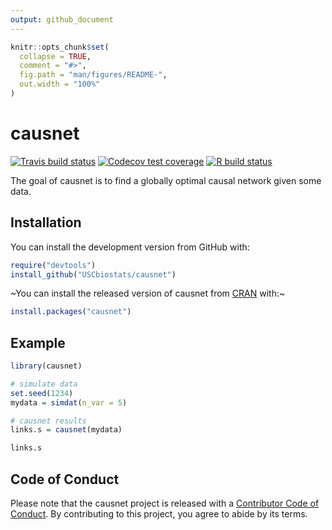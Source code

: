```yaml
---
output: github_document
---
```


<!-- README.md is generated from README.Rmd. Please edit that file -->

```r
knitr::opts_chunk$set(
  collapse = TRUE,
  comment = "#>",
  fig.path = "man/figures/README-",
  out.width = "100%"
)
```

# causnet

<!-- badges: start -->
[![Travis build status](https://travis-ci.org/USCbiostats/causnet.svg?branch=master)](https://travis-ci.org/USCbiostats/causnet)
[![Codecov test coverage](https://codecov.io/gh/USCbiostats/causnet/branch/master/graph/badge.svg)](https://codecov.io/gh/USCbiostats/causnet?branch=master)
[![R build status](https://github.com/USCbiostats/causnet/workflows/R-CMD-check/badge.svg)](https://github.com/USCbiostats/causnet)
<!-- badges: end -->

The goal of causnet is to find a globally optimal causal network given some data.

## Installation

You can install the development version from GitHub with:

```r
require("devtools")
install_github("USCbiostats/causnet")
```


~You can install the released version of causnet from [CRAN](https://CRAN.R-project.org) with:~

``` r
install.packages("causnet")
```

## Example

```r
library(causnet)

# simulate data
set.seed(1234)
mydata = simdat(n_var = 5)

# causnet results
links.s = causnet(mydata)

links.s
```

## Code of Conduct
  
  Please note that the causnet project is released with a [Contributor Code of Conduct](https://contributor-covenant.org/version/1/0/0/CODE_OF_CONDUCT.html). By contributing to this project, you agree to abide by its terms.

